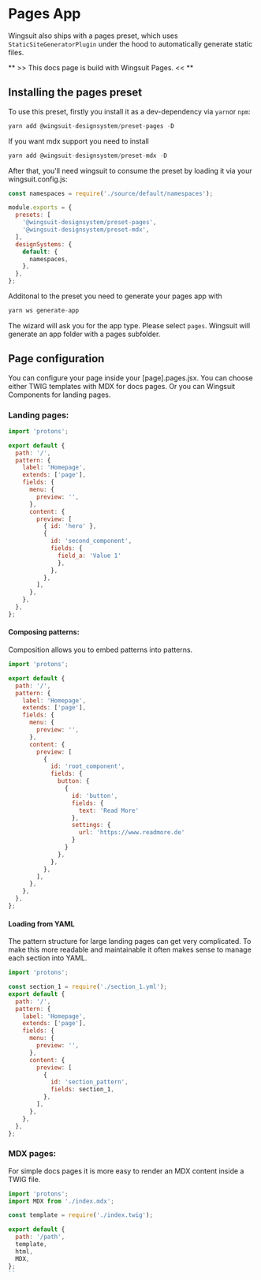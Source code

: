 # Pages App

Wingsuit also ships with a pages preset, which uses `StaticSiteGeneratorPlugin` under the hood to automatically generate static files.

** >> This docs page is build with Wingsuit Pages. << **
## Installing the pages preset

To use this preset, firstly you install it as a dev-dependency via `yarn`or `npm`:

```js
yarn add @wingsuit-designsystem/preset-pages -D
```
If you want mdx support you need to install

```js
yarn add @wingsuit-designsystem/preset-mdx -D
```

After that, you'll need wingsuit to consume the preset by loading it via your wingsuit.config.js:

```js
const namespaces = require('./source/default/namespaces');

module.exports = {
  presets: [
    '@wingsuit-designsystem/preset-pages',
    '@wingsuit-designsystem/preset-mdx',
  ],
  designSystems: {
    default: {
      namespaces,
    },
  },
};
```

Additonal to the preset you need to generate your pages app with

```js
yarn ws generate-app
```

The wizard will ask you for the app type. Please select `pages`.
Wingsuit will generate an app folder with a pages subfolder.

## Page configuration
You can configure your page inside your [page].pages.jsx.
You can choose either TWIG templates with MDX for docs pages. Or you can Wingsuit Components for landing pages.

### Landing pages:
```js
import 'protons';

export default {
  path: '/',
  pattern: {
    label: 'Homepage',
    extends: ['page'],
    fields: {
      menu: {
        preview: '',
      },
      content: {
        preview: [
          { id: 'hero' },
          {
            id: 'second_component',
            fields: {
              field_a: 'Value 1'
              },
            },
          },
        ],
      },
    },
  },
};

```
#### Composing patterns:
Composition allows you to embed patterns into patterns.
```js
import 'protons';

export default {
  path: '/',
  pattern: {
    label: 'Homepage',
    extends: ['page'],
    fields: {
      menu: {
        preview: '',
      },
      content: {
        preview: [
          {
            id: 'root_component',
            fields: {
              button: {
                {
                  id: 'button',
                  fields: {
                    text: 'Read More'
                  },
                  settings: {
                    url: 'https://www.readmore.de'
                  }
                }
              },
            },
          },
        ],
      },
    },
  },
};
```

#### Loading from YAML
The pattern structure for large landing pages can get very complicated. To make this more readable and maintainable it often makes sense to manage each section into YAML.

```js
import 'protons';

const section_1 = require('./section_1.yml');
export default {
  path: '/',
  pattern: {
    label: 'Homepage',
    extends: ['page'],
    fields: {
      menu: {
        preview: '',
      },
      content: {
        preview: [
          {
            id: 'section_pattern',
            fields: section_1,
          },
        ],
      },
    },
  },
};
```
### MDX pages:
For simple docs pages it is more easy to render an MDX content inside a TWIG file.

```js
import 'protons';
import MDX from './index.mdx';

const template = require('./index.twig');

export default {
  path: '/path',
  template,
  html,
  MDX,
};
``
